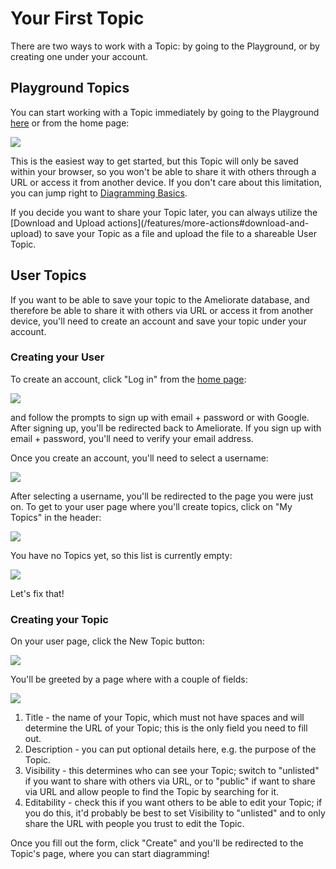 
# Your First Topic

There are two ways to work with a Topic: by going to the Playground, or by creating one under your account.

## Playground Topics

You can start working with a Topic immediately by going to the Playground [here](https://ameliorate.app/playground) or from the home page:

<Image
  src="https://github.com/amelioro/ameliorate/assets/13872370/3989c846-8309-42f4-bc1d-ff30ea2c0595"
  width={656}
  height={163}
/>

This is the easiest way to get started, but this Topic will only be saved within your browser, so you won't be able to share it with others through a URL or access it from another device. If you don't care about this limitation, you can jump right to [Diagramming Basics](/getting-started/diagramming-basics).

<Callout type="info">
  If you decide you want to share your Topic later, you can always utilize the [Download and Upload
  actions](/features/more-actions#download-and-upload) to save your Topic as a file and upload the
  file to a shareable User Topic.
</Callout>

## User Topics

If you want to be able to save your topic to the Ameliorate database, and therefore be able to share it with others via URL or access it from another device, you'll need to create an account and save your topic under your account.

### Creating your User

To create an account, click "Log in" from the [home page](https://ameliorate.app/):

<Image
  src="https://github.com/amelioro/ameliorate/assets/13872370/a7dd8635-59aa-4e30-a965-4d76466f26c9"
  width={653}
  height={164}
/>

and follow the prompts to sign up with email + password or with Google. After signing up, you'll be redirected back to Ameliorate. If you sign up with email + password, you'll need to verify your email address.

Once you create an account, you'll need to select a username:

<Image
  src="https://github.com/amelioro/ameliorate/assets/13872370/a466e1c1-c483-4dbf-b006-dc067c8a52d4"
  width={638}
  height={212}
/>

After selecting a username, you'll be redirected to the page you were just on. To get to your user page where you'll create topics, click on "My Topics" in the header:

<Image
  src="https://github.com/user-attachments/assets/e4625189-1c6b-4dac-8991-789c66b309c8"
  width={477}
  height={157}
/>

You have no Topics yet, so this list is currently empty:

<Image
  src="https://github.com/amelioro/ameliorate/assets/13872370/4aba7fb6-5bad-4cb1-b741-8d4fa2fac0b4"
  width={669}
  height={327}
/>

Let's fix that!

### Creating your Topic

On your user page, click the New Topic button:

<Image
  src="https://github.com/amelioro/ameliorate/assets/13872370/8d3255fe-4d8a-442c-a67c-19cae582a3b0"
  width={406}
  height={124}
/>

You'll be greeted by a page where with a couple of fields:

<Image
  src="https://github.com/amelioro/ameliorate/assets/13872370/8fcb9ef1-7f0e-4e8d-83c1-ece01d162d8f"
  width={651}
  height={432}
/>

1. Title - the name of your Topic, which must not have spaces and will determine the URL of your Topic; this is the only field you need to fill out.
2. Description - you can put optional details here, e.g. the purpose of the Topic.
3. Visibility - this determines who can see your Topic; switch to "unlisted" if you want to share with others via URL, or to "public" if want to share via URL and allow people to find the Topic by searching for it.
4. Editability - check this if you want others to be able to edit your Topic; if you do this, it'd probably be best to set Visibility to "unlisted" and to only share the URL with people you trust to edit the Topic.

Once you fill out the form, click "Create" and you'll be redirected to the Topic's page, where you can start diagramming!
